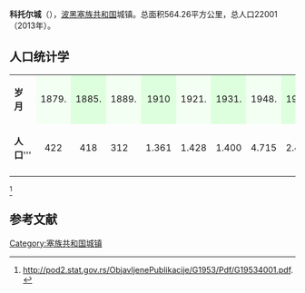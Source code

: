 {{Infobox settlement
| name                    = 科托尔城
| native_name             = {{lang|sr|Котор Варош}}<br>Kotor Varoš
| settlement_type         = 市镇
| image_skyline           = 
| imagesize               = 
| image_caption           = 
| image_flag              = 
| flag_size               = 
| image_shield            = 
| shield_size             = 
| pushpin_map             = Bosnia
| pushpin_label_position  = 
| pushpin_map_caption     = 在波黑的位置
| latd  =44 |latm  =37  |lats  = |latNS  = N 
| longd =17   |longm =22 |longs = |longEW = E 
| coordinates_type        = region:ES_type:city
| coordinates_display     = inline,title
| image_map               = Kotor Varoš municipality.svg
| map_caption             = 在波黑的位置
| subdivision_type        = 国家
| subdivision_name        = 波黑
| subdivision_type1       = [[波斯尼亚和黑塞哥维那政区|政治实体]]
| subdivision_name1       = [[塞族共和国|塞族共和国]]
| area_total_km2          = 564.26
| elevation_m             = 
| population_total        = 22001
| population_as_of        = 2013年
| population_density_km2  = auto
| timezone1               = [[欧洲中部时间|CET]]
| utc_offset1             = +1
| timezone1_DST           = [[欧洲中部夏令时间|CEST]]
| utc_offset1_DST         = +2
| postal_code_type        = 邮编
| postal_code             = 
| footnotes               = 
}}
'''科托尔城'''（{{lang-sr|Котор Варош}}），[[波黑|波黑]][[塞族共和国|塞族共和国]]城镇。总面积564.26平方公里，总人口22001 （2013年）。

==人口统计学==
{| border=1 cellpadding=4 cellspacing=0 class="toccolours" style="align: left; margin: 0.5em 0 0 0; border-style: solid; border: 1px solid #999; border-right-width: 2px; border-bottom-width: 2px; border-collapse: collapse; font-size: 100%;"
|- 
|'''岁月'''
|style="background:#f3fff3;" align="center"|1879.
|style="background:#ddffdd;" align="center"  |1885.
|style="background:#f3fff3;" |1889.
|style="background:#ddffdd;" align="center" |1910
|style="background:#f3fff3;" |1921.
|colspan=1 style="background:#ddffdd;" align="center" |1931.
| style="background:#f3fff3;" |1948.
| colspan=1 style="background:#ddffdd;" align="center" |1953.
| style="background:#f3fff3;" |1961.
| colspan=1 style="background:#ddffdd;" align="center" |1971.
| style="background:#f3fff3;" |1981.
| colspan=1 style="background:#ddffdd;" align="center" |1991.
| style="background:#f3fff3;" |2013.
|-
|'''人口''''''
|422
|418
|312
|1.361
|1.428
|1.400
|4.715
|2.428
|2.893
|2.700
|5.423
|3.746
|8.360
|-
|}<ref>http://pod2.stat.gov.rs/ObjavljenePublikacije/G1953/Pdf/G19534001.pdf.</ref>

==参考文献==
{{reflist}}

[[Category:塞族共和国城镇|Category:塞族共和国城镇]]